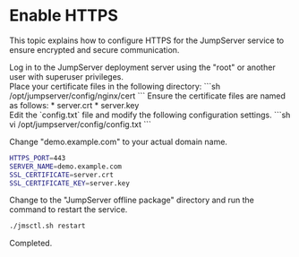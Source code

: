 # Enable HTTPS

This topic explains how to configure HTTPS for the JumpServer service to ensure encrypted and secure communication.

<Steps>

<div>
Log in to the JumpServer deployment server using the "root" or another user with superuser privileges.
</div>

<div>
Place your certificate files in the following directory:
```sh
/opt/jumpserver/config/nginx/cert
```
Ensure the certificate files are named as follows:
* server.crt
* server.key
</div>

<div>
Edit the `config.txt` file and modify the following configuration settings.
```sh
vi /opt/jumpserver/config/config.txt
```

Change "demo.example.com" to your actual domain name.
```sh
HTTPS_PORT=443
SERVER_NAME=demo.example.com
SSL_CERTIFICATE=server.crt
SSL_CERTIFICATE_KEY=server.key
```

</div>

<div>
Change to the "JumpServer offline package" directory and run the command to restart the service.

```sh
./jmsctl.sh restart
```

</div>

<div>
Completed.
</div>

</Steps>